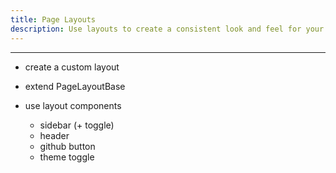 ```yaml
---
title: Page Layouts
description: Use layouts to create a consistent look and feel for your pages.
---
```


---





- create a custom layout
- extend PageLayoutBase

- use layout components
  - sidebar (+ toggle)
  - header
  - github button
  - theme toggle
